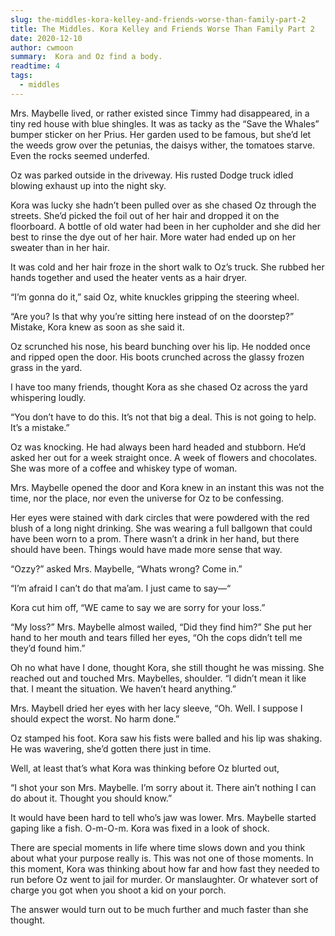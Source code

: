 ```yaml
---
slug: the-middles-kora-kelley-and-friends-worse-than-family-part-2
title: The Middles. Kora Kelley and Friends Worse Than Family Part 2
date: 2020-12-10
author: cwmoon
summary:  Kora and Oz find a body.  
readtime: 4
tags:
  - middles
---
```


Mrs. Maybelle lived, or rather existed since Timmy had disappeared, in a tiny red house with blue shingles.  It was as tacky as the “Save the Whales” bumper sticker on her Prius. Her garden used to be famous, but she’d let the weeds grow over the petunias, the daisys wither, the tomatoes starve. Even the rocks seemed underfed. 

Oz was parked outside in the driveway. His rusted Dodge truck idled blowing exhaust up into the night sky. 

Kora was lucky she hadn’t been pulled over as she chased Oz through the streets.  She’d picked the foil out of her hair and dropped it on the floorboard.  A bottle of old water had been in her cupholder and she did her best to rinse the dye out of her hair.  More water had ended up on her sweater than in her hair. 

It was cold and her hair froze in the short walk to Oz’s truck. She rubbed her hands together and used the heater vents as a hair dryer. 

“I’m gonna do it,” said Oz, white knuckles gripping the steering wheel. 

“Are you? Is that why you’re sitting here instead of on the doorstep?” Mistake, Kora knew as soon as she said it.

Oz scrunched his nose, his beard bunching over his lip. He nodded once and ripped open the door.  His boots crunched across the glassy frozen grass in the yard. 

I have too many friends, thought Kora as she chased Oz across the yard whispering loudly.

“You don’t have to do this.  It’s not that big a deal.  This is not going to help.  It’s a mistake.” 

Oz was knocking. He had always been hard headed and stubborn.  He’d asked her out for a week straight once. A week of flowers and chocolates. She was more of a coffee and whiskey type of woman. 

Mrs. Maybelle opened the door and Kora knew in an instant this was not the time, nor the place, nor even the universe for Oz to be confessing. 

Her eyes were stained with dark circles that were powdered with the red blush of a long night drinking.  She was wearing a full ballgown that could have been worn to a prom. There wasn’t a drink in her hand, but there should have been.  Things would have made more sense that way. 

“Ozzy?” asked Mrs. Maybelle, “Whats wrong?  Come in.”

“I’m afraid I can’t do that ma’am.  I just came to say—“ 

Kora cut him off, “WE came to say we are sorry for your loss.”

“My loss?” Mrs. Maybelle almost wailed, “Did they find him?” She put her hand to her mouth and tears filled her eyes, “Oh the cops didn’t tell me they’d found him.”

Oh no what have I done, thought Kora, she still thought he was missing. She reached out and touched Mrs. Maybelles, shoulder. “I didn’t mean it like that. I meant the situation.  We haven’t heard anything.”

Mrs. Maybell dried her eyes with her lacy sleeve, “Oh. Well. I suppose I should expect the worst.  No harm done.”

Oz stamped his foot.  Kora saw his fists were balled and his lip was shaking.  He was wavering, she’d gotten there just in time. 

Well, at least that’s what Kora was thinking before Oz blurted out, 

“I shot your son Mrs. Maybelle.  I’m sorry about it. There ain’t nothing I can do about it. Thought you should know.” 

It would have been hard to tell who’s jaw was lower. Mrs. Maybelle started gaping like a fish.  O-m-O-m. Kora was fixed in a look of shock. 

There are special moments in life where time slows down and you think about what your purpose really is.  This was not one of those moments.  In this moment, Kora was thinking about how far and how fast they needed to run before Oz went to jail for murder. Or manslaughter.  Or whatever sort of charge you got when you shoot a kid on your porch. 

The answer would turn out to be much further and much faster than she thought. 